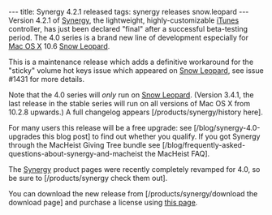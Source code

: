 ---
title: Synergy 4.2.1 released
tags: synergy releases snow.leopard
---
Version 4.2.1 of [[Synergy]], the lightweight, highly-customizable [[iTunes]] controller, has just been declared "final" after a successful beta-testing period. The 4.0 series is a brand new line of development especially for [[Mac OS X]] 10.6 [[Snow Leopard]].

This is a maintenance release which adds a definitive workaround for the "sticky" volume hot keys issue which appeared on [[Snow Leopard]], see issue #1431 for more details.

Note that the 4.0 series will ''only'' run on [[Snow Leopard]]. (Version 3.4.1, the last release in the stable series will run on all versions of Mac OS X from 10.2.8 upwards.) A full changelog appears [/products/synergy/history here].

For many users this release will be a free upgrade: see [/blog/synergy-4.0-upgrades this blog post] to find out whether you qualify. If you got Synergy through the MacHeist Giving Tree bundle see  [/blog/frequently-asked-questions-about-synergy-and-macheist the MacHeist FAQ].

The [[Synergy]] product pages were recently completely revamped for 4.0, so be sure to [/products/synergy check them out].

You can download the new release from [/products/synergy/download the download page] and purchase a license using [https://secure.wincent.com/a/products/synergy-classic/purchase/ this page].
